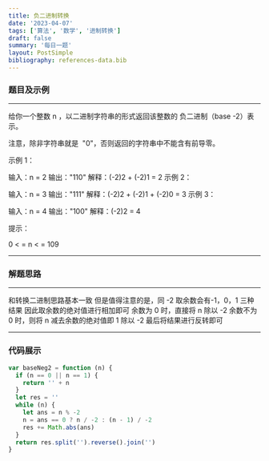 ```yaml
---
title: 负二进制转换
date: '2023-04-07'
tags: ['算法', '数学', '进制转换']
draft: false
summary: '每日一题'
layout: PostSimple
bibliography: references-data.bib
---
```


### 题目及示例

---

给你一个整数 n ，以二进制字符串的形式返回该整数的 负二进制（base -2）表示。

注意，除非字符串就是  "0"，否则返回的字符串中不能含有前导零。

示例 1：

输入：n = 2
输出："110"
解释：(-2)2 + (-2)1 = 2
示例 2：

输入：n = 3
输出："111"
解释：(-2)2 + (-2)1 + (-2)0 = 3
示例 3：

输入：n = 4
输出："100"
解释：(-2)2 = 4

提示：

0 < = n < = 109

---

### 解题思路

---

和转换二进制思路基本一致
但是值得注意的是，同 -2 取余数会有-1，0，1 三种结果
因此取余数的绝对值进行相加即可
余数为 0 时，直接将 n 除以 -2
余数不为 0 时，则将 n 减去余数的绝对值即 1 除以 -2
最后将结果进行反转即可

---

### 代码展示

```js
var baseNeg2 = function (n) {
  if (n == 0 || n == 1) {
    return '' + n
  }
  let res = ''
  while (n) {
    let ans = n % -2
    n = ans == 0 ? n / -2 : (n - 1) / -2
    res += Math.abs(ans)
  }
  return res.split('').reverse().join('')
}
```

